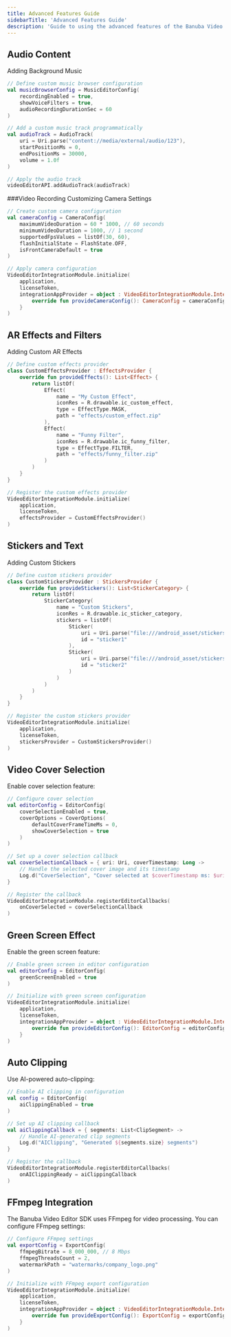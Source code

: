 ```yaml
---
title: Advanced Features Guide
sidebarTitle: 'Advanced Features Guide'
description: 'Guide to using the advanced features of the Banuba Video Editor SDK for Android'
---
```


## Audio Content
Adding Background Music

```kotlin
// Define custom music browser configuration
val musicBrowserConfig = MusicEditorConfig(
    recordingEnabled = true,
    showVoiceFilters = true,
    audioRecordingDurationSec = 60
)

// Add a custom music track programmatically
val audioTrack = AudioTrack(
    uri = Uri.parse("content://media/external/audio/123"),
    startPositionMs = 0,
    endPositionMs = 30000,
    volume = 1.0f
)

// Apply the audio track
videoEditorAPI.addAudioTrack(audioTrack)
```


###Video Recording
Customizing Camera Settings

```kotlin
// Create custom camera configuration
val cameraConfig = CameraConfig(
    maximumVideoDuration = 60 * 1000, // 60 seconds
    minimumVideoDuration = 1000, // 1 second
    supportedFpsValues = listOf(30, 60),
    flashInitialState = FlashState.OFF,
    isFrontCameraDefault = true
)

// Apply camera configuration
VideoEditorIntegrationModule.initialize(
    application,
    licenseToken,
    integrationAppProvider = object : VideoEditorIntegrationModule.IntegrationAppProvider {
        override fun provideCameraConfig(): CameraConfig = cameraConfig
    }
)
```

## AR Effects and Filters
Adding Custom AR Effects
```kotlin
// Define custom effects provider
class CustomEffectsProvider : EffectsProvider {
    override fun provideEffects(): List<Effect> {
        return listOf(
            Effect(
                name = "My Custom Effect",
                iconRes = R.drawable.ic_custom_effect,
                type = EffectType.MASK,
                path = "effects/custom_effect.zip"
            ),
            Effect(
                name = "Funny Filter",
                iconRes = R.drawable.ic_funny_filter,
                type = EffectType.FILTER,
                path = "effects/funny_filter.zip"
            )
        )
    }
}

// Register the custom effects provider
VideoEditorIntegrationModule.initialize(
    application,
    licenseToken,
    effectsProvider = CustomEffectsProvider()
)
```

## Stickers and Text
Adding Custom Stickers

```kotlin
// Define custom stickers provider
class CustomStickersProvider : StickersProvider {
    override fun provideStickers(): List<StickerCategory> {
        return listOf(
            StickerCategory(
                name = "Custom Stickers",
                iconRes = R.drawable.ic_sticker_category,
                stickers = listOf(
                    Sticker(
                        uri = Uri.parse("file:///android_asset/stickers/sticker1.png"),
                        id = "sticker1"
                    ),
                    Sticker(
                        uri = Uri.parse("file:///android_asset/stickers/sticker2.png"),
                        id = "sticker2"
                    )
                )
            )
        )
    }
}

// Register the custom stickers provider
VideoEditorIntegrationModule.initialize(
    application,
    licenseToken,
    stickersProvider = CustomStickersProvider()
)
```

## Video Cover Selection
Enable cover selection feature:

```kotlin
// Configure cover selection
val editorConfig = EditorConfig(
    coverSelectionEnabled = true,
    coverOptions = CoverOptions(
        defaultCoverFrameTimeMs = 0,
        showCoverSelection = true
    )
)

// Set up a cover selection callback
val coverSelectionCallback = { uri: Uri, coverTimestamp: Long ->
    // Handle the selected cover image and its timestamp
    Log.d("CoverSelection", "Cover selected at $coverTimestamp ms: $uri")
}

// Register the callback
VideoEditorIntegrationModule.registerEditorCallbacks(
    onCoverSelected = coverSelectionCallback
)
```

## Green Screen Effect
Enable the green screen feature:

```kotlin
// Enable green screen in editor configuration
val editorConfig = EditorConfig(
    greenScreenEnabled = true
)

// Initialize with green screen configuration
VideoEditorIntegrationModule.initialize(
    application,
    licenseToken,
    integrationAppProvider = object : VideoEditorIntegrationModule.IntegrationAppProvider {
        override fun provideEditorConfig(): EditorConfig = editorConfig
    }
)
```

## Auto Clipping
Use AI-powered auto-clipping:

```kotlin
// Enable AI clipping in configuration
val config = EditorConfig(
    aiClippingEnabled = true
)

// Set up AI clipping callback
val aiClippingCallback = { segments: List<ClipSegment> ->
    // Handle AI-generated clip segments
    Log.d("AIClipping", "Generated ${segments.size} segments")
}

// Register the callback
VideoEditorIntegrationModule.registerEditorCallbacks(
    onAIClippingReady = aiClippingCallback
)
```


## FFmpeg Integration
The Banuba Video Editor SDK uses FFmpeg for video processing. You can configure FFmpeg settings:

```kotlin
// Configure FFmpeg settings
val exportConfig = ExportConfig(
    ffmpegBitrate = 8_000_000, // 8 Mbps
    ffmpegThreadsCount = 2,
    watermarkPath = "watermarks/company_logo.png"
)

// Initialize with FFmpeg export configuration
VideoEditorIntegrationModule.initialize(
    application,
    licenseToken,
    integrationAppProvider = object : VideoEditorIntegrationModule.IntegrationAppProvider {
        override fun provideExportConfig(): ExportConfig = exportConfig
    }
)
```